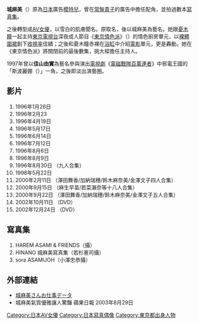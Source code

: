 {{BLP unsourced|time=2020-06-15T04:01:38+00:00}}
{{藝人
| 類型 = 女演員
| 民族 = [[日本人|日本人]]
| 出生日期 = 1975年9月15日
}}
{{japanese|japanese=城 麻美|kana=じょう あさみ|romaji=Jō Asami}}

'''城麻美'''（{{bd|1975年|9月15日|catIdx=Jou, Asami}}）原為[[日本|日本]]廣告[[模特兒|模特兒]]，曾在[[常盤貴子|常盤貴子]]的廣告中擔任配角，並拍過數本[[寫真集|寫真集]]。

之後轉型成[[AV女優|AV女優]]，以雪白的肌膚聞名。原取名'''{{lang|ja|国立あゆこ}}'''，後以城麻美為藝名。她跟[[憂木瞳|憂木瞳]]一起主持[[東京電視台|東京電視台]]深夜成人節目《[[東京情色派|東京情色派]]》（{{lang|ja|ギルガメッシュないと}}）的情色廚房單元，以[[裸體圍裙|裸體圍裙]]創下[[收視率|收視率]]佳績；之後和憂木瞳赤裸在[[浴缸|浴缸]]中介紹[[電影|電影]]單元，更是轟動。她在《東京情色派》將關閉前的最後數集，挑大樑擔任主持人。

1997年曾以'''佳山由實'''為藝名參與演出[[電視劇|電視劇]]《[[電磁戰隊百萬連者|電磁戰隊百萬連者]]》中邪電王國的「斯波麗娜（{{lang|ja|シボレナ}}）」一角，之後即淡出演藝圈。

==影片==
#1996年1月26日 {{lang|ja|官能ヒロイン}}
#1996年2月23{{lang|en|Love Potion}}
#1996年4月19日 {{lang|ja|スリリングラブ}}
#1996年5月17日 {{lang|ja|美顏隸孃}}
#1996年6月14日 {{lang|ja|猥褻モデル}}
#1996年7月12日 {{lang|ja|アソコはフルヌード}}
#1996年8月6日 {{lang|ja|城麻美　スーパーコレクション}}
#1996年8月9日 {{lang|ja|壊れかけの愛辱}}
#1996年8月30日 {{lang|ja|アトラス GORGEOUS}}（九人合集）
#1998年5月22日 {{lang|en|My Pure Lady}}
#2000年2月11日 {{lang|ja|猥褻モデル REMIX}}（澤田舞香/加納瑞穗/鈴木麻奈美/金澤文子四人合集）
#2000年9月15日 {{lang|ja|アトラスMEGA-MIX}}（麻生早苗/若菜瀨奈等十八人合集）
#2000年9月22日 {{lang|ja|猥褻モデル　ヌルヌル5}}（澤田舞香/加納瑞穗/鈴木麻奈美/金澤文子五人合集）
#2002年10月11日 {{lang|ja|ノーカット4時間!!　城麻美}}（DVD）
#2002年12月24日 {{lang|ja|ノーカット4時間!!　城麻美2}}（DVD）

==寫真集==
#HAREM ASAMI & FRIENDS（{{lang|ja|デヴィット・ハミルトン}}攝）
#HINANO 城麻美寫真集（若杉憲司攝）
#sora ASAMIJOH（小澤忠恭攝）

==外部連結==
*[https://web.archive.org/web/20060106085406/http://www.jfast.net/~shelter/asami/ 城麻美さんお仕事データ]
* 城麻美氣質優雅讓人驚豔 蘋果日報 2003年8月29日

{{DEFAULTSORT:Jou, Asami}}
[[Category:日本AV女優|Category:日本AV女優]]
[[Category:日本寫真偶像|Category:日本寫真偶像]]
[[Category:東京都出身人物|Category:東京都出身人物]]